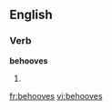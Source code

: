 
==English==

===Verb===
'''behooves'''

# {{third-person singular of|[[behoove]]}}

[[fr:behooves]]
[[vi:behooves]]